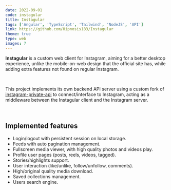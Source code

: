 ```yaml
---
date: 2022-09-01
code: instagular
title: Instagular
tags: ['Angular', 'TypeScript', 'Tailwind', 'NodeJS', 'API']
link: https://github.com/Hipnosis183/Instagular
theme: true
type: web
images: 7
---
```


**Instagular** is a custom web client for Instagram, aiming for a better desktop experience, unlike the mobile-on-web design that the official site has, while adding extra features not found on regular Instagram.

<br />

This project implements its own backend API server using a custom fork of [instagram-private-api](https://github.com/Hipnosis183/instagram-private-api) to connect/interface to Instagram, acting as a middleware between the Instagular client and the Instagram server.

<br />

## Implemented features

- Login/logout with persistent session on local storage.
- Feeds with auto pagination management.
- Fullscreen media viewer, with high quality photos and videos play.
- Profile user pages (posts, reels, videos, tagged).
- Stories/highlights support.
- User interaction (like/unlike, follow/unfollow, comments).
- High/original quality media download.
- Saved collections management.
- Users search engine.